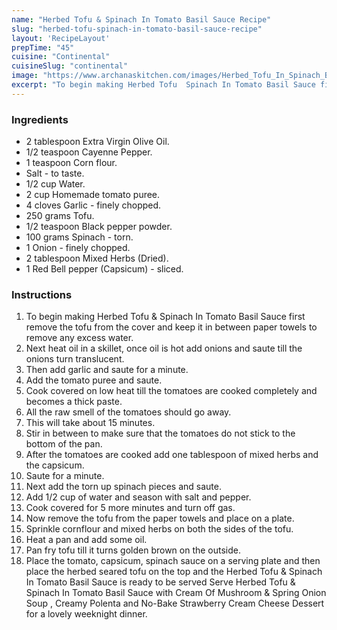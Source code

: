 ---
name: "Herbed Tofu & Spinach In Tomato Basil Sauce Recipe"
slug: "herbed-tofu-spinach-in-tomato-basil-sauce-recipe"
layout: 'RecipeLayout'
prepTime: "45"
cuisine: "Continental"
cuisineSlug: "continental"
image: "https://www.archanaskitchen.com/images/Herbed_Tofu_In_Spinach_Basil_Sauce_Recipe_6_1600.jpg"
excerpt: "To begin making Herbed Tofu  Spinach In Tomato Basil Sauce first remove the tofu from the cover and keep it in between paper towels to remove any excess water"
---

### Ingredients

- 2 tablespoon Extra Virgin Olive Oil.
- 1/2 teaspoon Cayenne Pepper.
- 1 teaspoon Corn flour.
- Salt - to taste.
- 1/2 cup Water.
- 2 cup Homemade tomato puree.
- 4 cloves Garlic - finely chopped.
- 250 grams Tofu.
- 1/2 teaspoon Black pepper powder.
- 100 grams Spinach - torn.
- 1 Onion - finely chopped.
- 2 tablespoon Mixed Herbs (Dried).
- 1 Red Bell pepper (Capsicum) - sliced.

### Instructions

1. To begin making Herbed Tofu & Spinach In Tomato Basil Sauce first remove the tofu from the cover and keep it in between paper towels to remove any excess water.
1. Next heat oil in a skillet, once oil is hot add onions and saute till the onions turn translucent.
1. Then add garlic and saute for a minute.
1. Add the tomato puree and saute.
1. Cook covered on low heat till the tomatoes are cooked completely and becomes a thick paste.
1. All the raw smell of the tomatoes should go away.
1. This will take about 15 minutes.
1. Stir in between to make sure that the tomatoes do not stick to the bottom of the pan.
1. After the tomatoes are cooked add one tablespoon of mixed herbs and the capsicum.
1. Saute for a minute.
1. Next add the torn up spinach pieces and saute.
1. Add 1/2 cup of water and season with salt and pepper.
1. Cook covered for 5 more minutes and turn off gas.
1. Now remove the tofu from the paper towels and place on a plate.
1. Sprinkle cornflour and mixed herbs on both the sides of the tofu.
1. Heat a pan and add some oil.
1. Pan fry tofu till it turns golden brown on the outside.
1. Place the tomato, capsicum, spinach sauce on a serving plate and then place the herbed seared tofu on the top and the Herbed Tofu & Spinach In Tomato Basil Sauce is ready to be served Serve Herbed Tofu & Spinach In Tomato Basil Sauce with Cream Of Mushroom & Spring Onion Soup , Creamy Polenta and No-Bake Strawberry Cream Cheese Dessert for a lovely weeknight dinner.
